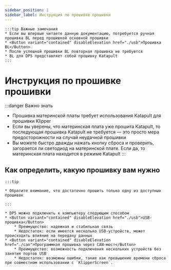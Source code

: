 ```yaml
---
sidebar_position: 1
sidebar_label: Инструкция по прошивке прошивки
---
```







    :::tip Важные замечания
    * Если вы впервые читаете данную документацию, потребуется ручная прошивка BL перед прошивкой основной прошивки
    * <Button variant="contained" disableElevation href="./usb">Прошивка BL</Button>
    * После успешной прошивки BL повторная прошивка не требуется
    * BL для DP5 представляет собой прошивку Katapult
    :::


# Инструкция по прошивке прошивки

:::danger Важно знать
* Прошивка материнской платы требует использования Katapult для прошивки Klipper
* Если вы уверены, что материнская плата уже прошита Katapult, то последующая прошивка Katapult не требуется — это просто мера предосторожности на случай неудачной прошивки
* Вы можете быстро дважды нажать кнопку сброса и проверить, загорается ли светодиод на материнской плате. Если да, то материнская плата находится в режиме Katapult
:::

## Как определить, какую прошивку вам нужно

    :::tip

    * Обратите внимание, что достаточно прошить только одну из доступных прошивок

    :::
    
    * DP5 можно подключить к компьютеру следующим способом
    * <Button variant="contained" disableElevation href="./usb">USB-прошивка</Button>
        * Преимущество: надежная и стабильная связь
        * Недостаток: если имеется несколько USB-устройств, может происходить влияние на передачу данных
    * <Button variant="contained" disableElevation href="./can">Программная прошивка через CAN-мост</Button>
        * Преимущество: возможность подключения нескольких устройств без занятия портов USB
        * Недостаток: возможны ошибки, такие как превышение времени сброса при совместном использовании с `KlipperScreen`.
